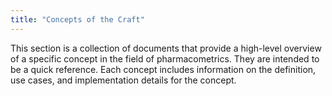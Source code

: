 ```yaml
---
title: "Concepts of the Craft"
---
```


This section is a collection of documents that provide a high-level overview of a specific concept in the field of pharmacometrics.
They are intended to be a quick reference.
Each concept includes information on the definition, use cases, and implementation details for the concept.
